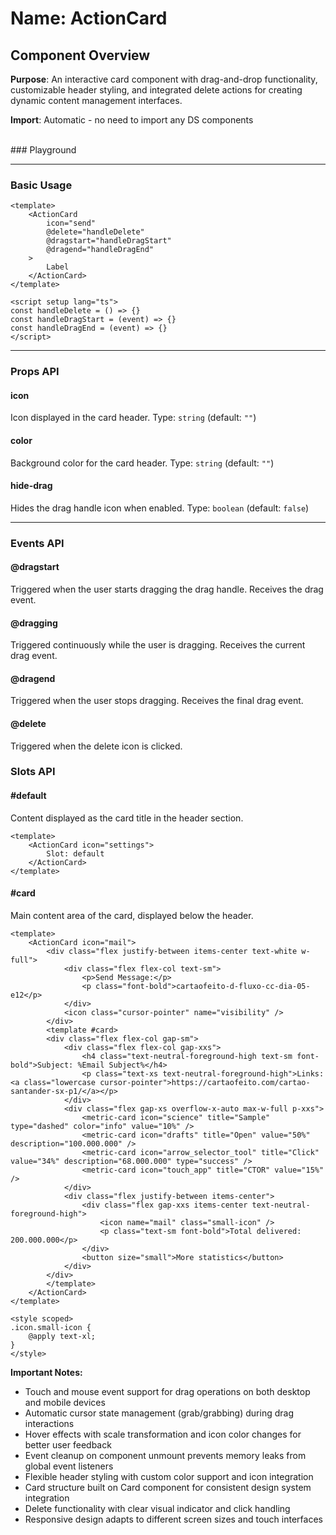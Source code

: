 
<Meta of={ActionCard} />

# Name: ActionCard
## Component Overview

**Purpose**: An interactive card component with drag-and-drop functionality, customizable header styling, and integrated delete actions for creating dynamic content management interfaces.

**Import**: Automatic - no need to import any DS components

<br />
### Playground

<Canvas of={ActionCard.Primary} />
<Controls />

---

### Basic Usage

```vue
<template>
    <ActionCard 
        icon="send"
        @delete="handleDelete"
        @dragstart="handleDragStart"
        @dragend="handleDragEnd"
    >
        Label
    </ActionCard>
</template>

<script setup lang="ts">
const handleDelete = () => {}
const handleDragStart = (event) => {}
const handleDragEnd = (event) => {}
</script>
```

<Canvas sourceState="none" of={ActionCard.Primary} />

---

### Props API

#### icon
Icon displayed in the card header. Type: `string` (default: `""`)

#### color
Background color for the card header. Type: `string` (default: `""`)

#### hide-drag
Hides the drag handle icon when enabled. Type: `boolean` (default: `false`)

<Canvas sourceState="none" of={ActionCard.HideDrag} />

---

### Events API

#### @dragstart
Triggered when the user starts dragging the drag handle. Receives the drag event.

#### @dragging
Triggered continuously while the user is dragging. Receives the current drag event.

#### @dragend
Triggered when the user stops dragging. Receives the final drag event.

#### @delete
Triggered when the delete icon is clicked.

### Slots API

#### #default
Content displayed as the card title in the header section.

```vue
<template>
    <ActionCard icon="settings">
        Slot: default
    </ActionCard>
</template>
```

#### #card
Main content area of the card, displayed below the header.

```vue
<template>
    <ActionCard icon="mail">
        <div class="flex justify-between items-center text-white w-full">
            <div class="flex flex-col text-sm">
                <p>Send Message:</p>
                <p class="font-bold">cartaofeito-d-fluxo-cc-dia-05-e12</p>
            </div>
            <icon class="cursor-pointer" name="visibility" />
        </div>
        <template #card>
        <div class="flex flex-col gap-sm">
            <div class="flex flex-col gap-xxs">
                <h4 class="text-neutral-foreground-high text-sm font-bold">Subject: %Email Subject%</h4>
                <p class="text-xs text-neutral-foreground-high">Links: <a class="lowercase cursor-pointer">https://cartaofeito.com/cartao-santander-sx-p1/</a></p>
            </div>
            <div class="flex gap-xs overflow-x-auto max-w-full p-xxs">
                <metric-card icon="science" title="Sample" type="dashed" color="info" value="10%" />
                <metric-card icon="drafts" title="Open" value="50%" description="100.000.000" />
                <metric-card icon="arrow_selector_tool" title="Click" value="34%" description="68.000.000" type="success" />
                <metric-card icon="touch_app" title="CTOR" value="15%" />
            </div>
            <div class="flex justify-between items-center">
                <div class="flex gap-xxs items-center text-neutral-foreground-high">
                    <icon name="mail" class="small-icon" />
                    <p class="text-sm font-bold">Total delivered: 200.000.000</p>
                </div>
                <button size="small">More statistics</button>
            </div>
        </div>
        </template>
    </ActionCard>
</template>

<style scoped>
.icon.small-icon {
    @apply text-xl;
}
</style>
```

<Canvas sourceState="none" of={ActionCard.Card} />

**Important Notes:**
- Touch and mouse event support for drag operations on both desktop and mobile devices
- Automatic cursor state management (grab/grabbing) during drag interactions
- Hover effects with scale transformation and icon color changes for better user feedback
- Event cleanup on component unmount prevents memory leaks from global event listeners
- Flexible header styling with custom color support and icon integration
- Card structure built on Card component for consistent design system integration
- Delete functionality with clear visual indicator and click handling
- Responsive design adapts to different screen sizes and touch interfaces